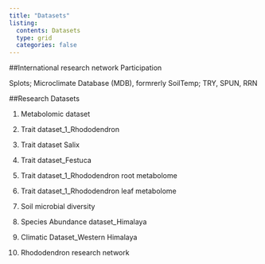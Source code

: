 ```yaml
---
title: "Datasets"
listing:
  contents: Datasets
  type: grid
  categories: false
---
```


##International research network Participation

Splots; Microclimate Database (MDB), formrerly SoilTemp; TRY, SPUN, RRN


##Research Datasets


1. Metabolomic dataset

2. Trait dataset_1_Rhododendron

3. Trait dataset Salix

4. Trait dataset_Festuca

5. Trait dataset_1_Rhododendron root metabolome

6. Trait dataset_1_Rhododendron leaf metabolome

7. Soil microbial diversity

8. Species Abundance dataset_Himalaya

9. Climatic Dataset_Western Himalaya 

10. Rhododendron research network




